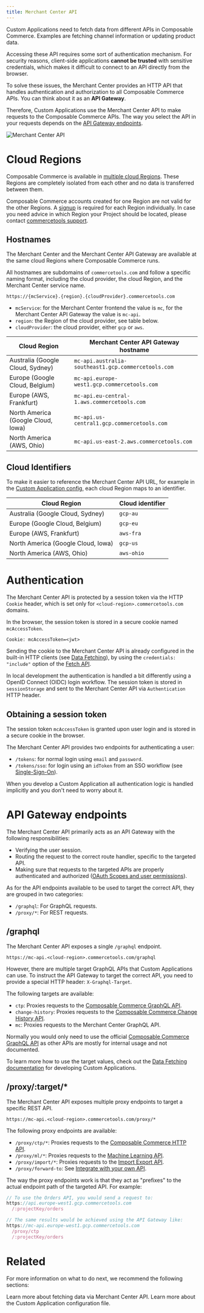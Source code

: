 ```yaml
---
title: Merchant Center API
---
```


Custom Applications need to fetch data from different APIs in Composable Commerce. Examples are fetching channel information or updating product data.

Accessing these API requires some sort of authentication mechanism. For security reasons, client-side applications **cannot be trusted** with sensitive credentials, which makes it difficult to connect to an API directly from the browser.

To solve these issues, the Merchant Center provides an HTTP API that handles authentication and authorization to all Composable Commerce APIs. You can think about it as an **API Gateway**.

Therefore, Custom Applications use the Merchant Center API to make requests to the Composable Commerce APIs. The way you select the API in your requests depends on the [API Gateway endpoints](#api-gateway-endpoints).

![Merchant Center API](/images/merchant-center-api.png 'Merchant Center API')

# Cloud Regions

Composable Commerce is available in [multiple cloud Regions](https://docs.commercetools.com/api/general-concepts#regions).
These Regions are completely isolated from each other and no data is transferred between them.

<Info>

Composable Commerce accounts created for one Region are not valid for the other Regions. A [signup](https://docs.commercetools.com/tutorials/getting-started) is required for each Region individually.
In case you need advice in which Region your Project should be located, please contact [commercetools support](https://support.commercetools.com).

</Info>

## Hostnames

The Merchant Center and the Merchant Center API Gateway are available at the same cloud Regions where Composable Commerce runs.

All hostnames are subdomains of `commercetools.com` and follow a specific naming format, including the cloud provider, the cloud Region, and the Merchant Center service name.

```
https://{mcService}.{region}.{cloudProvider}.commercetools.com
```

- `mcService`: for the Merchant Center frontend the value is `mc`, for the Merchant Center API Gateway the value is `mc-api`.
- `region`: the Region of the cloud provider, see table below.
- `cloudProvider`: the cloud provider, either `gcp` or `aws`.

| Cloud Region | Merchant Center API Gateway hostname |
| --- | --- |
| Australia (Google Cloud, Sydney) | `mc-api.australia-southeast1.gcp.commercetools.com` |
| Europe (Google Cloud, Belgium) | `mc-api.europe-west1.gcp.commercetools.com` |
| Europe (AWS, Frankfurt) | `mc-api.eu-central-1.aws.commercetools.com` |
| North America (Google Cloud, Iowa) | `mc-api.us-central1.gcp.commercetools.com` |
| North America (AWS, Ohio) | `mc-api.us-east-2.aws.commercetools.com` |

## Cloud Identifiers

To make it easier to reference the Merchant Center API URL, for example in the [Custom Application config](/api-reference/application-config#cloudIdentifier), each cloud Region maps to an identifier.

| Cloud Region | Cloud identifier |
| --- | --- |
| Australia (Google Cloud, Sydney) | `gcp-au` |
| Europe (Google Cloud, Belgium) | `gcp-eu` |
| Europe (AWS, Frankfurt) | `aws-fra` |
| North America (Google Cloud, Iowa) | `gcp-us` |
| North America (AWS, Ohio) | `aws-ohio` |

# Authentication

The Merchant Center API is protected by a session token via the HTTP `Cookie` header, which is set only for `<cloud-region>.commercetools.com` domains.

In the browser, the session token is stored in a secure cookie named `mcAccessToken`.

```
Cookie: mcAccessToken=<jwt>
```

Sending the cookie to the Merchant Center API is already configured in the built-in HTTP clients (see [Data Fetching](/development/data-fetching)), by using the `credentials: "include"` option of the [Fetch API](https://fetch.spec.whatwg.org/).

<Info>

In local development the authentication is handled a bit differently using a OpenID Connect (OIDC) login workflow. The session token is stored in `sessionStorage` and sent to the Merchant Center API via `Authentication` HTTP header.

</Info>

## Obtaining a session token

The session token `mcAccessToken` is granted upon user login and is stored in a secure cookie in the browser.

The Merchant Center API provides two endpoints for authenticating a user:

- `/tokens`: for normal login using `email` and `password`.
- `/tokens/sso`: for login using an `idToken` from an SSO workflow (see [Single-Sign-On](https://docs.commercetools.com/merchant-center/single-sign-on-beta)).

<Info>

When you develop a Custom Application all authentication logic is handled implicitly and you don't need to worry about it.

</Info>

# API Gateway endpoints

The Merchant Center API primarily acts as an API Gateway with the following responsibilities:

* Verifying the user session.
* Routing the request to the correct route handler, specific to the targeted API.
* Making sure that requests to the targeted APIs are properly authenticated and authorized ([OAuth Scopes and user permissions](/concepts/oauth-scopes-and-user-permissions)).

As for the API endpoints available to be used to target the correct API, they are grouped in two categories:

* `/graphql`: For GraphQL requests.
* `/proxy/*`: For REST requests.

## /graphql

The Merchant Center API exposes a single `/graphql` endpoint.

```
https://mc-api.<cloud-region>.commercetools.com/graphql
```

However, there are multiple target GraphQL APIs that Custom Applications can use. To instruct the API Gateway to target the correct API, you need to provide a special HTTP header: `X-Graphql-Target`.

The following targets are available:

* `ctp`: Proxies requests to the [Composable Commerce GraphQL API](https://docs.commercetools.com/api/graphql).
* `change-history`: Proxies requests to the [Composable Commerce Change History API](https://docs.commercetools.com/api/history/change-history).
* `mc`: Proxies requests to the Merchant Center GraphQL API.

Normally you would only need to use the official [Composable Commerce GraphQL API](https://docs.commercetools.com/api/graphql) as other APIs are mostly for internal usage and not documented.

To learn more how to use the target values, check out the [Data Fetching documentation](/development/data-fetching) for developing Custom Applications.

## /proxy/:target/*

The Merchant Center API exposes multiple proxy endpoints to target a specific REST API.

```
https://mc-api.<cloud-region>.commercetools.com/proxy/*
```

The following proxy endpoints are available:

* `/proxy/ctp/*`: Proxies requests to the [Composable Commerce HTTP API](https://docs.commercetools.com/api).
* `/proxy/ml/*`: Proxies requests to the [Machine Learning API](https://docs.commercetools.com/api/ml).
* `/proxy/import/*`: Proxies requests to the [Import Export API](https://docs.commercetools.com/import-export).
* `/proxy/forward-to`: See [Integrate with your own API](/concepts/integrate-with-your-own-api).

The way the proxy endpoints work is that they act as "prefixes" to the actual endpoint path of the targeted API. For example:

```js highlightLines="6,7"
// To use the Orders API, you would send a request to:
https://api.europe-west1.gcp.commercetools.com
  /:projectKey/orders

// The same results would be achieved using the API Gateway like:
https://mc-api.europe-west1.gcp.commercetools.com
  /proxy/ctp
  /:projectKey/orders
```

# Related

For more information on what to do next, we recommend the following sections:

<Cards smallTitle clickable>
  <Card
    title="Data Fetching"
    href="/development/data-fetching"
  >
    Learn more about fetching data via Merchant Center API.
  </Card>
  <Card
    title="Application Config"
    href="/api-reference/application-config"
  >
    Learn more about the Custom Application configuration file.
  </Card>
</Cards>
